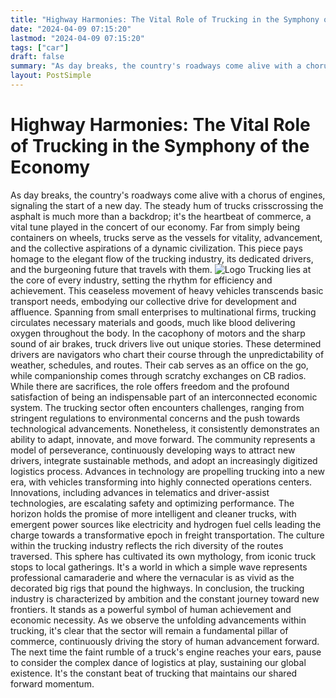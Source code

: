 ```yaml
---
title: "Highway Harmonies: The Vital Role of Trucking in the Symphony of the Economy"
date: "2024-04-09 07:15:20"
lastmod: "2024-04-09 07:15:20"
tags: ["car"]
draft: false
summary: "As day breaks, the country's roadways come alive with a chorus of engines, signaling the start of a new day. The steady hum of trucks crisscrossing the asphalt is much more than a backdrop; it's the heartbeat of commerce, a vital tune played in the concert of our economy. Far from simply being containers on wheels, trucks serve as the vessels for vitality, advancement, and the collective aspirations of a dynamic civilization. This piece pays homage to the elegant flow of the trucking industry, its dedicated drivers, and the burgeoning future that travels with them."
layout: PostSimple
---
```

# Highway Harmonies: The Vital Role of Trucking in the Symphony of the Economy
As day breaks, the country's roadways come alive with a chorus of engines, signaling the start of a new day. The steady hum of trucks crisscrossing the asphalt is much more than a backdrop; it's the heartbeat of commerce, a vital tune played in the concert of our economy. Far from simply being containers on wheels, trucks serve as the vessels for vitality, advancement, and the collective aspirations of a dynamic civilization. This piece pays homage to the elegant flow of the trucking industry, its dedicated drivers, and the burgeoning future that travels with them.
<img alt="Logo" class="lazyImg" data-src="https://cdn.seniorsselection.com/src_image/e9d6f0eac62497bb9266a8c8c9e1518e.webp" src="/statics/image/loading.webp"/>
Trucking lies at the core of every industry, setting the rhythm for efficiency and achievement. This ceaseless movement of heavy vehicles transcends basic transport needs, embodying our collective drive for development and affluence. Spanning from small enterprises to multinational firms, trucking circulates necessary materials and goods, much like blood delivering oxygen throughout the body.
In the cacophony of motors and the sharp sound of air brakes, truck drivers live out unique stories. These determined drivers are navigators who chart their course through the unpredictability of weather, schedules, and routes. Their cab serves as an office on the go, while companionship comes through scratchy exchanges on CB radios. While there are sacrifices, the role offers freedom and the profound satisfaction of being an indispensable part of an interconnected economic system.
The trucking sector often encounters challenges, ranging from stringent regulations to environmental concerns and the push towards technological advancements. Nonetheless, it consistently demonstrates an ability to adapt, innovate, and move forward. The community represents a model of perseverance, continuously developing ways to attract new drivers, integrate sustainable methods, and adopt an increasingly digitized logistics process.
Advances in technology are propelling trucking into a new era, with vehicles transforming into highly connected operations centers. Innovations, including advances in telematics and driver-assist technologies, are escalating safety and optimizing performance. The horizon holds the promise of more intelligent and cleaner trucks, with emergent power sources like electricity and hydrogen fuel cells leading the charge towards a transformative epoch in freight transportation.
The culture within the trucking industry reflects the rich diversity of the routes traversed. This sphere has cultivated its own mythology, from iconic truck stops to local gatherings. It's a world in which a simple wave represents professional camaraderie and where the vernacular is as vivid as the decorated big rigs that pound the highways.
In conclusion, the trucking industry is characterized by ambition and the constant journey toward new frontiers. It stands as a powerful symbol of human achievement and economic necessity. As we observe the unfolding advancements within trucking, it's clear that the sector will remain a fundamental pillar of commerce, continuously driving the story of human advancement forward. The next time the faint rumble of a truck's engine reaches your ears, pause to consider the complex dance of logistics at play, sustaining our global existence. It's the constant beat of trucking that maintains our shared forward momentum.
        